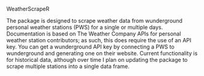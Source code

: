 WeatherScrapeR

The package is designed to scrape weather data from wunderground personal weather stations (PWS) for a single or multiple days. Documentation is based on The Weather Company APIs for personal weather station contributors; as such, this does require the use of an API key. You can get a wunderground API key by connecting a PWS to wunderground and generating one on their website. Current functionality is for historical data, although over time I plan on updating the package to scrape multiple stations into a single data frame.  
